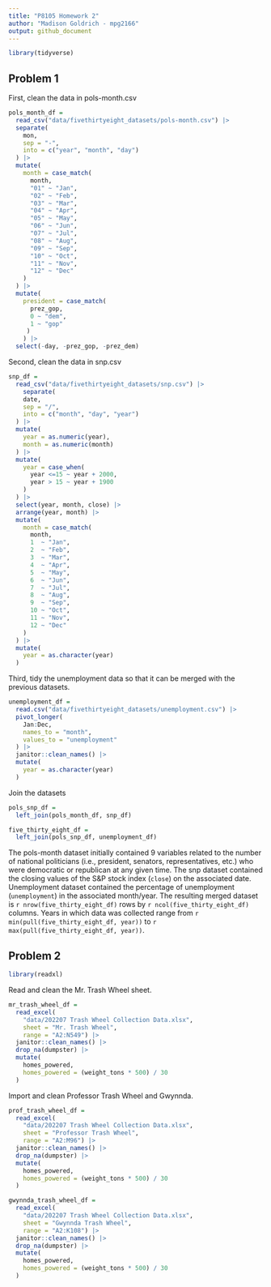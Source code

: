 ```yaml
---
title: "P8105 Homework 2"
author: "Madison Goldrich - mpg2166"
output: github_document
---
```


```r
library(tidyverse)
```


## Problem 1

First, clean the data in pols-month.csv

```r
pols_month_df =
  read_csv("data/fivethirtyeight_datasets/pols-month.csv") |> 
  separate(
    mon,
    sep = "-",
    into = c("year", "month", "day")
  ) |> 
  mutate(
    month = case_match(
      month,
      "01" ~ "Jan",
      "02" ~ "Feb",
      "03" ~ "Mar",
      "04" ~ "Apr",
      "05" ~ "May",
      "06" ~ "Jun",
      "07" ~ "Jul",
      "08" ~ "Aug",
      "09" ~ "Sep",
      "10" ~ "Oct",
      "11" ~ "Nov",
      "12" ~ "Dec"
    )
  ) |> 
  mutate(
    president = case_match(
      prez_gop,
      0 ~ "dem",
      1 ~ "gop"
     )
    ) |> 
  select(-day, -prez_gop, -prez_dem)
```

Second, clean the data in snp.csv

```r
snp_df =
  read_csv("data/fivethirtyeight_datasets/snp.csv") |> 
    separate(
    date,
    sep = "/",
    into = c("month", "day", "year")
  ) |> 
  mutate(
    year = as.numeric(year),
    month = as.numeric(month)
  ) |> 
  mutate(
    year = case_when(
      year <=15 ~ year + 2000,
      year > 15 ~ year + 1900
    )
  ) |> 
  select(year, month, close) |> 
  arrange(year, month) |> 
  mutate(
    month = case_match(
      month,
      1  ~ "Jan",
      2  ~ "Feb",
      3  ~ "Mar",
      4  ~ "Apr",
      5  ~ "May",
      6  ~ "Jun",
      7  ~ "Jul",
      8  ~ "Aug",
      9  ~ "Sep",
      10 ~ "Oct",
      11 ~ "Nov",
      12 ~ "Dec"
    )
  ) |> 
  mutate(
    year = as.character(year)
  )
```

Third, tidy the unemployment data so that it can be merged with the previous datasets.

```r
unemployment_df =
  read.csv("data/fivethirtyeight_datasets/unemployment.csv") |> 
  pivot_longer(
    Jan:Dec,
    names_to = "month",
    values_to = "unemployment"
  ) |> 
  janitor::clean_names() |> 
  mutate(
    year = as.character(year)
  )
```

Join the datasets

```r
pols_snp_df =
  left_join(pols_month_df, snp_df)

five_thirty_eight_df =
  left_join(pols_snp_df, unemployment_df)
```

The pols-month dataset initially contained 9 variables related to the number of national politicians (i.e., president, senators, representatives, etc.) who were democratic or republican at any given time. The snp dataset contained the closing values of the S&P stock index (`close`) on the associated date. Unemployment dataset contained the percentage of unemployment (`unemployment`) in the associated month/year. The resulting merged dataset is `r nrow(five_thirty_eight_df)` rows by `r ncol(five_thirty_eight_df)` columns. Years in which data was collected range from `r min(pull(five_thirty_eight_df, year))` to `r max(pull(five_thirty_eight_df, year))`.


## Problem 2

```r
library(readxl)
```

Read and clean the Mr. Trash Wheel sheet.

```r
mr_trash_wheel_df =
  read_excel(
    "data/202207 Trash Wheel Collection Data.xlsx",
    sheet = "Mr. Trash Wheel",
    range = "A2:N549") |> 
  janitor::clean_names() |> 
  drop_na(dumpster) |> 
  mutate(
    homes_powered,
    homes_powered = (weight_tons * 500) / 30
  )
```

Import and clean Professor Trash Wheel and Gwynnda.

```r
prof_trash_wheel_df =
  read_excel(
    "data/202207 Trash Wheel Collection Data.xlsx",
    sheet = "Professor Trash Wheel",
    range = "A2:M96") |> 
  janitor::clean_names() |> 
  drop_na(dumpster) |> 
  mutate(
    homes_powered,
    homes_powered = (weight_tons * 500) / 30
  )

gwynnda_trash_wheel_df =
  read_excel(
    "data/202207 Trash Wheel Collection Data.xlsx",
    sheet = "Gwynnda Trash Wheel",
    range = "A2:K108") |> 
  janitor::clean_names() |> 
  drop_na(dumpster) |> 
  mutate(
    homes_powered,
    homes_powered = (weight_tons * 500) / 30
  )
```

